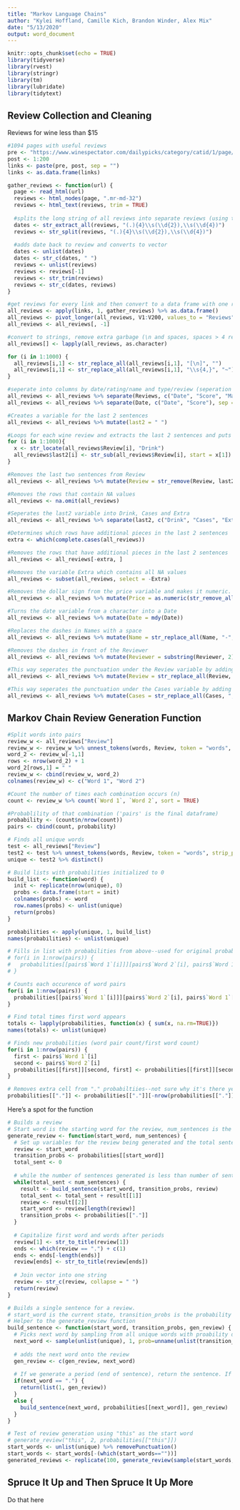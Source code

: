 ```yaml
---
title: "Markov Language Chains"
author: "Kylei Hoffland, Camille Kich, Brandon Winder, Alex Mix"
date: "5/13/2020"
output: word_document
---
```


```r
knitr::opts_chunk$set(echo = TRUE)
library(tidyverse)
library(rvest)
library(stringr)
library(tm)
library(lubridate)
library(tidytext)
```

## Review Collection and Cleaning

Reviews for wine less than $15

```r
#1094 pages with useful reviews
pre <- "https://www.winespectator.com/dailypicks/category/catid/1/page/"
post <- 1:200
links <- paste(pre, post, sep = "")
links <- as.data.frame(links)

```

```r
gather_reviews <- function(url) {
  page <- read_html(url)
  reviews <- html_nodes(page, ".mr-md-32")
  reviews <- html_text(reviews, trim = TRUE)
  
  #splits the long string of all reviews into separate reviews (using the date as the splitter)
  dates <- str_extract_all(reviews, "(.){4}\\s(\\d{2}),\\s(\\d{4})")
  reviews <- str_split(reviews, "(.){4}\\s(\\d{2}),\\s(\\d{4})")
  
  #adds date back to review and converts to vector
  dates <- unlist(dates)
  dates <- str_c(dates, " ")
  reviews <- unlist(reviews)
  reviews <- reviews[-1]
  reviews <- str_trim(reviews)
  reviews <- str_c(dates, reviews)
}

#get reviews for every link and then convert to a data frame with one review per row
all_reviews <- apply(links, 1, gather_reviews) %>% as.data.frame()
all_reviews <- pivot_longer(all_reviews, V1:V200, values_to = "Reviews")
all_reviews <- all_reviews[, -1]
```

```r
#convert to strings, remove extra garbage (\n and spaces, spaces > 4 replaced by '~')
all_reviews[] <- lapply(all_reviews, as.character)

for (i in 1:1000) {
  all_reviews[i,1] <- str_replace_all(all_reviews[i,1], "[\n]", "")
  all_reviews[i,1] <- str_replace_all(all_reviews[i,1], "\\s{4,}", "~")
}

#seperate into columns by date/rating/name and type/review (seperation character is '~')
all_reviews <- all_reviews %>% separate(Reviews, c("Date", "Score", "Maker", "Name", "Price", "Review", "Reviewer"), sep = "~", extra = "merge")
all_reviews <- all_reviews %>% separate(Date, c("Date", "Score"), sep = -2, remove = FALSE)
```

```r
#Creates a variable for the last 2 sentences
all_reviews <- all_reviews %>% mutate(last2 = " ")

#Loops for each wine review and extracts the last 2 sentences and puts it into the variable last2
for (i in 1:1000){
  x <- str_locate(all_reviews$Review[i], "Drink")
  all_reviews$last2[i] <- str_sub(all_reviews$Review[i], start = x[1])
}

#Removes the last two sentences from Review
all_reviews <- all_reviews %>% mutate(Review = str_remove(Review, last2))

#Removes the rows that contain NA values
all_reviews <- na.omit(all_reviews)

#Seperates the last2 variable into Drink, Cases and Extra
all_reviews <- all_reviews %>% separate(last2, c("Drink", "Cases", "Extra"), sep = "\\. ", fill = "right")

#Determines which rows have additional pieces in the last 2 sentences
extra <- which(complete.cases(all_reviews))

#Removes the rows that have additional pieces in the last 2 sentences 
all_reviews <- all_reviews[-extra, ]

#Removes the variable Extra which contains all NA values
all_reviews <- subset(all_reviews, select = -Extra)
```

```r
#Removes the dollar sign from the price variable and makes it numeric.
all_reviews <- all_reviews %>% mutate(Price = as.numeric(str_remove_all(Price, "\\$")))

#Turns the date variable from a character into a Date
all_reviews <- all_reviews %>% mutate(Date = mdy(Date))

#Replaces the dashes in Names with a space
all_reviews <- all_reviews %>% mutate(Name = str_replace_all(Name, "-", " "))

#Removes the dashes in front of the Reviewer
all_reviews <- all_reviews %>% mutate(Reviewer = substring(Reviewer, 2))

#This way seperates the punctuation under the Review variable by adding a space before and after the punctuation.
all_reviews <- all_reviews %>% mutate(Review = str_replace_all(Review, ",", " ,")) %>% mutate(Review = str_replace_all(Review, "\\.", " .")) %>% mutate(Review = str_replace_all(Review, "-", " - "))

#This way seperates the punctuation under the Cases variable by adding a space before and after the punctuation.
all_reviews <- all_reviews %>% mutate(Cases = str_replace_all(Cases, ",", " , ")) %>% mutate(Cases = str_replace_all(Cases, "\\.", " .")) %>% mutate(Cases = str_replace_all(Cases, "-", " - "))
```


## Markov Chain Review Generation Function

```r
#Split words into pairs
review_w <- all_reviews["Review"]
review_w <- review_w %>% unnest_tokens(words, Review, token = "words", strip_punct = FALSE)
word_2 <- review_w[-1,1]
rows <- nrow(word_2) + 1
word_2[rows,1] = " "
review_w <- cbind(review_w, word_2)
colnames(review_w) <- c("Word 1", "Word 2")

#Count the number of times each combination occurs (n)
count <- review_w %>% count(`Word 1`, `Word 2`, sort = TRUE)

#Probablility of that combination ('pairs' is the final dataframe)
probability <- (count$n/nrow(count))
pairs <- cbind(count, probability)
```

```r
# Finds all unique words
test <- all_reviews["Review"]
test2 <- test %>% unnest_tokens(words, Review, token = "words", strip_punct = FALSE)
unique <- test2 %>% distinct()
```

```r
# Build lists with probabilities initialized to 0
build_list <- function(word) {
  init <- replicate(nrow(unique), 0)
  probs <- data.frame(start = init)
  colnames(probs) <- word
  row.names(probs) <- unlist(unique)
  return(probs)
}

probabilities <- apply(unique, 1, build_list)
names(probabilities) <- unlist(unique)

# Fills in list with probabilities from above--used for original probabilities
# for(i in 1:nrow(pairs)) {
#   probabilities[[pairs$`Word 1`[i]]][pairs$`Word 2`[i], pairs$`Word 1`[i]] <- pairs$probability[i]
# }

# Counts each occurence of word pairs
for(i in 1:nrow(pairs)) {
  probabilities[[pairs$`Word 1`[i]]][pairs$`Word 2`[i], pairs$`Word 1`[i]] <- probabilities[[pairs$`Word 1`[i]]][pairs$`Word 2`[i], pairs$`Word 1`[i]] + 1
}

# Find total times first word appears
totals <- lapply(probabilities, function(x) { sum(x, na.rm=TRUE)})
names(totals) <- unlist(unique)

# Finds new probabilities (word pair count/first word count)
for(i in 1:nrow(pairs)) {
  first <- pairs$`Word 1`[i]
  second <- pairs$`Word 2`[i]
  probabilities[[first]][second, first] <- probabilities[[first]][second, first] / totals[[first]]
}

# Removes extra cell from "." probabiltiies--not sure why it's there yet
probabilities[["."]] <- probabilities[["."]][-nrow(probabilities[["."]]),]

```

Here's a spot for the function

```r
# Builds a review
# Start word is the starting word for the review, num_sentences is the number of sentences the review should have, transition_probs is the probability table for the starting word
generate_review <- function(start_word, num_sentences) {
  # Set up variables for the review being generated and the total sentences generated
  review <- start_word
  transition_probs <- probabilities[[start_word]]
  total_sent <- 0
  
  # while the number of sentences generated is less than number of sentences desiered, continue building sentences
  while(total_sent < num_sentences) {
    result <- build_sentence(start_word, transition_probs, review)
    total_sent <- total_sent + result[[1]]
    review <- result[[2]]
    start_word <- review[length(review)]
    transition_probs <- probabilities[["."]]
  }
  
  # Capitalize first word and words after periods
  review[1] <- str_to_title(review[1])
  ends <- which(review == ".") + c(1)
  ends <- ends[-length(ends)]
  review[ends] <- str_to_title(review[ends])
  
  # Join vector into one string
  review <- str_c(review, collapse = " ")
  return(review)
}

# Builds a single sentence for a review.
# start_word is the current state, transition_probs is the probability table for the start word, gen_review is the sentence currently being generated
# Helper to the generate_review function
build_sentence <- function(start_word, transition_probs, gen_review) {
  # Picks next word by sampling from all unique words with proability determind by our probability table
  next_word <- sample(unlist(unique), 1, prob=unname(unlist(transition_probs)))
  
  # adds the next word onto the review
  gen_review <- c(gen_review, next_word)
  
  # If we generate a period (end of sentence), return the sentence. If not, continue building the sentence
  if(next_word == ".") {
    return(list(1, gen_review))
  }
  else {
    build_sentence(next_word, probabilities[[next_word]], gen_review)
  }
}

# Test of review generation using "this" as the start word
# generate_review("this", 2, probabilities[["this"]])
start_words <- unlist(unique) %>% removePunctuation()
start_words <- start_words[-(which(start_words==""))]
generated_reviews <- replicate(100, generate_review(sample(start_words, 1), 2))
```

## Spruce It Up and Then Spruce It Up More

Do that here

```r

```

